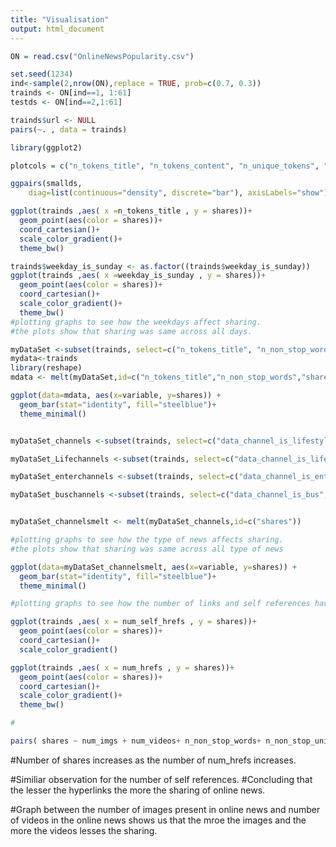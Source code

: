 ```yaml
---
title: "Visualisation"
output: html_document
---
```



```r
ON = read.csv("OnlineNewsPopularity.csv")

set.seed(1234)
ind<-sample(2,nrow(ON),replace = TRUE, prob=c(0.7, 0.3))
trainds <- ON[ind==1, 1:61]
testds <- ON[ind==2,1:61]

```


```r
trainds$url <- NULL
pairs(~. , data = trainds)

library(ggplot2)

plotcols = c("n_tokens_title", "n_tokens_content", "n_unique_tokens", "n_non_stop_words" , "non_stop_unique_tokens")

ggpairs(smallds,
    diag=list(continuous="density", discrete="bar"), axisLabels="show")

ggplot(trainds ,aes( x =n_tokens_title , y = shares))+
  geom_point(aes(color = shares))+
  coord_cartesian()+
  scale_color_gradient()+
  theme_bw()

trainds$weekday_is_sunday <- as.factor((trainds$weekday_is_sunday))
ggplot(trainds ,aes( x =weekday_is_sunday , y = shares))+
  geom_point(aes(color = shares))+
  coord_cartesian()+
  scale_color_gradient()+
  theme_bw()
#plotting graphs to see how the weekdays affect sharing.
#the plots show that sharing was same across all days.

myDataSet <-subset(trainds, select=c("n_tokens_title", "n_non_stop_words","weekday_is_monday","weekday_is_tuesday","weekday_is_wednesday","weekday_is_thursday","weekday_is_friday","weekday_is_saturday","weekday_is_sunday","is_weekend","shares"))
mydata<-trainds
library(reshape)
mdata <- melt(myDataSet,id=c("n_tokens_title","n_non_stop_words","shares"))

ggplot(data=mdata, aes(x=variable, y=shares)) +
  geom_bar(stat="identity", fill="steelblue")+
  theme_minimal()


myDataSet_channels <-subset(trainds, select=c("data_channel_is_lifestyle", "data_channel_is_entertainment","data_channel_is_bus","data_channel_is_socmed","data_channel_is_tech","data_channel_is_world","shares"))

myDataSet_Lifechannels <-subset(trainds, select=c("data_channel_is_lifestyle", "shares"))

myDataSet_enterchannels <-subset(trainds, select=c("data_channel_is_entertainment", "shares"))

myDataSet_buschannels <-subset(trainds, select=c("data_channel_is_bus", "shares"))


myDataSet_channelsmelt <- melt(myDataSet_channels,id=c("shares"))

#plotting graphs to see how the type of news affects sharing.
#the plots show that sharing was same across all type of news

ggplot(data=myDataSet_channelsmelt, aes(x=variable, y=shares)) +
  geom_bar(stat="identity", fill="steelblue")+
  theme_minimal()

#plotting graphs to see how the number of links and self references have sharing patterns

ggplot(trainds ,aes( x = num_self_hrefs , y = shares))+
  geom_point(aes(color = shares))+
  coord_cartesian()+
  scale_color_gradient()

ggplot(trainds ,aes( x = num_hrefs , y = shares))+
  geom_point(aes(color = shares))+
  coord_cartesian()+
  scale_color_gradient()+
  theme_bw()

#

pairs( shares ~ num_imgs + num_videos+ n_non_stop_words+ n_non_stop_unique_tokens , data = trainds)

```

#Number of shares increases as the number of num_hrefs increases.

#Similiar observation for the number of self references. 
#Concluding that the lesser the hyperlinks the more the sharing of online news.

#Graph between the number of images present in online news and number of videos in the online news shows us that the mroe the images and the more the videos lesses the sharing.


